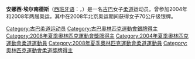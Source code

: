 {{BLP unsourced|time=2021-02-05T01:42:18+00:00}}
{{MedalTableTop}}
{{MedalCountry | {{CUB}} }}
{{MedalSport | 女子[[柔道|柔道]]}}
{{MedalCompetition | [[奧林匹克運動會|奧林匹克運動會]]}}
{{MedalSilver | [[2008年夏季奧林匹克運動會|2008年北京]] | [[2008年夏季奧林匹克運動會柔道比賽|70公斤級]]}}
{{MedalBottom}}
'''安娜西·埃尔南德斯'''（[[西班牙语|西班牙语]]：{{lang|es|Anaysi Hernández}}，{{bd|1981年|8月30日||}}）是一名[[古巴|古巴]]女子[[柔道|柔道]]运动员。曾参加2004年和2008年两届奥运，其中在2008年北京奥运期间获得女子70公斤级银牌。

{{Cuba-bio-stub}}

{{DEFAULTSORT:Hernandez, Anaysi}}
[[Category:古巴柔道运动员|Category:古巴柔道运动员]]
[[Category:古巴奧林匹克運動會銀牌得主|Category:古巴奧林匹克運動會銀牌得主]]
[[Category:2008年夏季奧林匹克運動會獎牌得主|Category:2008年夏季奧林匹克運動會獎牌得主]]
[[Category:2004年夏季奧林匹克運動會柔道運動員|Category:2004年夏季奧林匹克運動會柔道運動員]]
[[Category:2008年夏季奧林匹克運動會柔道運動員|Category:2008年夏季奧林匹克運動會柔道運動員]]
[[Category:奧林匹克運動會柔道獎牌得主|Category:奧林匹克運動會柔道獎牌得主]]